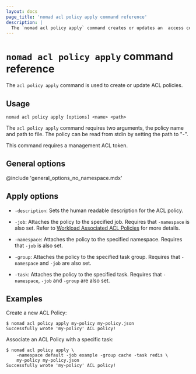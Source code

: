```yaml
---
layout: docs
page_title: 'nomad acl policy apply command reference'
description: |
  The `nomad acl policy apply` command creates or updates an  access control list (ACL) policy. Set description, job, namespace, group, and task.
---
```


# `nomad acl policy apply` command reference

The `acl policy apply` command is used to create or update ACL policies.

## Usage

```plaintext
nomad acl policy apply [options] <name> <path>
```

The `acl policy apply` command requires two arguments, the policy name and path
to file. The policy can be read from stdin by setting the path to "-".

This command requires a management ACL token.

## General options

@include 'general_options_no_namespace.mdx'

## Apply options

- `-description`: Sets the human readable description for the ACL policy.

- `-job`: Attaches the policy to the specified job. Requires that `-namespace` is
    also set. Refer to [Workload Associated ACL Policies][] for more details.

- `-namespace`: Attaches the policy to the specified namespace. Requires that
    `-job` is also set.

- `-group`: Attaches the policy to the specified task group. Requires that
    `-namespace` and `-job` are also set.

- `-task`: Attaches the policy to the specified task. Requires that `-namespace`,
    `-job` and `-group` are also set.


## Examples

Create a new ACL Policy:

```shell-session
$ nomad acl policy apply my-policy my-policy.json
Successfully wrote 'my-policy' ACL policy!
```

Associate an ACL Policy with a specific task:

```shell-session
$ nomad acl policy apply \
    -namespace default -job example -group cache -task redis \
    my-policy my-policy.json
Successfully wrote 'my-policy' ACL policy!
```

[Workload Associated ACL Policies]: /nomad/docs/concepts/workload-identity#workload-associated-acl-policies
